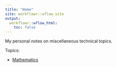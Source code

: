 ```yaml
---
title: "Home"
site: workflowr::wflow_site
output:
  workflowr::wflow_html:
    toc: false
---
```


My personal notes on miscellaneous technical topics.

Topics:

* [Mathematics](math.html)

